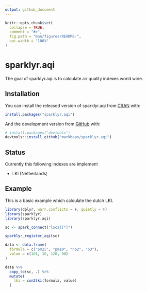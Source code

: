 ```yaml
---
output: github_document
---
```


<!-- README.md is generated from README.Rmd. Please edit that file -->

```r
knitr::opts_chunk$set(
  collapse = TRUE,
  comment = "#>",
  fig.path = "man/figures/README-",
  out.width = "100%"
)
```

# sparklyr.aqi

<!-- badges: start -->
<!-- badges: end -->

The goal of sparklyr.aqi is to calculate air quality indexes world wine.

## Installation

You can install the released version of sparklyr.aqi from [CRAN](https://CRAN.R-project.org) with:

``` r
install.packages("sparklyr.aqi")
```

And the development version from [GitHub](https://github.com/) with:

``` r
# install.packages("devtools")
devtools::install_github("markbaas/sparklyr.aqi")
```

## Status

Currently this following indexes are implement

- LKI (Netherlands)

## Example

This is a basic example which calculate the dutch LKI.

```r
library(dplyr, warn.conflicts = F, quietly = T)
library(sparklyr)
library(sparklyr.aqi)

sc <- spark_connect("local[*]")

sparklyr_register_aqi(sc)

data <- data.frame(
  formula = c("pm25", "pm10", "no2", "o3"),
  value = c(101, 10, 120, 90)
)

data %>%
  copy_to(sc, .) %>%
  mutate(
    lki = con2lki(formula, value)
  )
```
